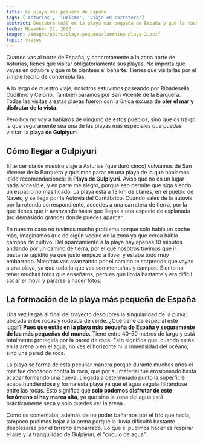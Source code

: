 ```yaml
---
title: La playa más pequeña de España
tags: ['Asturias', 'Turismo', 'Viaje en carretera']
abstract: Descubre cuál es la playa más pequeña de España y qué la hace tan única. Conoce sus características y lo que la hace especial para el entorno y los visitantes.
fecha: November 21, 2020
imagen: /images/posts/playa-pequena/lamenina-playa-2.avif
topic: viajes
---
```



Cuando vas al norte de España, y concretamente a la zona norte de Asturias, tienes que visitar obligatoriamente sus playas. No importa que vayas en octubre y que ni te plantees el bañarte. Tienes que visitarlas por el simple hecho de contemplarlas.

A lo largo de nuestro viaje, nosotros estuvimos paseando por Ribadesella, Cudillero y Celorio. También paramos por San Vicente de la Barquera. Todas las visitas a estas playas fueron con la única excusa de **oler el mar y disfrutar de la vista**.

<PostImage
  src="/images/posts/playa-pequena/lamenina-playa-1.avif"
  alt="Playa de Celorio"
  caption="Playa de Celorio"
  orientation="horizontal"
/>

Pero hoy no voy a hablaros de ninguno de estos pueblos, sino que os traigo la que seguramente sea una de las playas más especiales que puedas visitar: la **playa de Gulpiyuri**.

## Cómo llegar a Gulpiyuri

El tercer día de nuestro viaje a Asturias (que duró cinco) volvíamos de San Vicente de la Barquera y quisimos parar en una playa de la que habíamos leído recomendaciones: la **Playa de Gulpiyuri**. Aviso que no es un lugar nada accesible, y en parte me alegro, porque eso permite que siga siendo un espacio no masificado. La playa está a 13 km de Llanes, en el pueblo de Naves, y se llega por la Autovía del Cantábrico. Cuando sales de la autovía por la rotonda correspondiente, accedes a una carretera de tierra, por la que tienes que ir avanzando hasta que llegas a una especie de explanada (no demasiado grande) donde puedes aparcar.

En nuestro caso no tuvimos mucho problema porque solo había un coche más, imaginamos que de algún vecino de la zona ya que cerca había campos de cultivo. Del aparcamiento a la playa hay apenas 10 minutos andando por un camino de tierra, por el que nosotros tuvimos que ir bastante rapidito ya que justo empezó a llover y estaba todo muy embarrado. Mientras vas avanzando por el camino te sorprende que vayas a una playa, ya que todo lo que ves son montañas y campos. Siento no tener muchas fotos que enseñaros, pero es que llovía bastante y era difícil sacar el móvil y pararse a hacer fotos.

## La formación de la playa más pequeña de España

Una vez llegas al final del trayecto descubres la singularidad de la playa: ubicada entre rocas y rodeada de verde. ¿Qué tiene de especial este lugar? **Pues que estás en la playa más pequeña de España y seguramente de las más pequeñas del mundo.** Tiene entre 40-50 metros de largo y está totalmente protegida por la pared de roca. Esto significa que, cuando estás en la arena o en el agua, no ves el horizonte ni la inmensidad del océano, sino una pared de roca.

<PostImage
  src="/images/posts/playa-pequena/lamenina-playa-2.avif"
  alt="Playa de Gulpiyuri"
  caption="Playa de Gulpiyuri"
  orientation="horizontal"
/>

La playa se forma de esta peculiar manera porque durante muchos años el mar fue chocando contra la roca, que por su material fue erosionando hasta acabar formando una cueva. Llegada a determinado punto la superficie acaba hundiéndose y forma esta playa ya que el agua seguía filtrándose entre las rocas. Esto significa que **solo podemos disfrutar de este fenómeno si hay marea alta**, ya que sino la zona del agua está prácticamente seca y solo puedes ver la arena.

Como os comentaba, además de no poder bañarnos por el frío que hacía, tampoco pudimos bajar a la arena porque la lluvia dificultó bastante desplazarse por el terreno embarrado. Lo que sí pudimos hacer es respirar el aire y la tranquilidad de Gulpiyuri, el “círculo de agua”.
